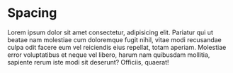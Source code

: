 
<Meta title="Design Tokens/Spacing" />

# Spacing

Lorem ipsum dolor sit amet consectetur, adipisicing elit. Pariatur qui ut
beatae nam molestiae cum doloremque fugit nihil, vitae modi recusandae culpa
odit facere eum vel reiciendis eius repellat, totam aperiam. Molestiae error
voluptatibus et neque vel libero, harum nam quibusdam mollitia, sapiente rerum
iste modi sit deserunt? Officiis, quaerat!

<DesignTokenDocBlock category="space" />
